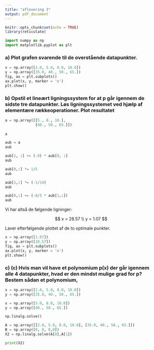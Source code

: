 ```yaml
---
title: "aflevering 3"
output: pdf_document
---
```


```r
knitr::opts_chunk$set(echo = TRUE)
library(reticulate)
```

```python
import numpy as np
import matplotlib.pyplot as plt
```

### a) Plot grafen svarende til de overstående datapunkter.

```python
x = np.array([2.0, 5.0, 8.0, 10.0])
y = np.array([35.0, 40., 50., 65.])
fig, ax = plt.subplots()
ax.plot(x, y, marker = 'o')
plt.show()
```

### b)  Opstil et lineært ligningssystem for at p går igennem de sidste tre datapunkter. Løs ligningssystemet ved hjælp af elementære rækkeoperationer. Plot resultatet


```python
a = np.array([[5., 8., 10.],
              [40., 50., 65.]])
              
a

aub = a
aub
```

```python
aub[1, :] += (-8) * aub[0, :]
aub
```
```python
aub[0,:] *= 1/5
aub
```


```python
aub[1,:] *= (-1/14)
aub
```

```python
aub[0,:] += (-8/5 * aub[1,:])
aub
```
Vi har altså de følgende ligninger:

$$
x = 28.57 \\
y = 1.07
$$

Laver efterfølgende plottet af de to optimale punkter.

```python
x = np.array([1.07])
y = np.array([28.57])
fig, ax = plt.subplots()
ax.plot(x, y, marker = 'o')
plt.show()
```

### c) (c) Hvis man vil have et polynomium p(x) der går igennem alle 4 datapunkter, hvad er den mindst mulige grad for p? Bestem sådan et polynomium,


```python
x = np.array([2.0, 5.0, 8.0, 10.0])
y = np.array([35.0, 40., 50., 65.])

x = np.array([5.0, 8.0, 10.0])
y = np.array([40., 50., 65.])

np.linalg.solve()

A = np.array([[2.0, 5.0, 8.0, 10.0], [35.0, 40., 50., 65.]])
B = np.array([0, 0, 0,0])
X2 = np.linalg.solve(A[0],A[1])

print(X2)
```



